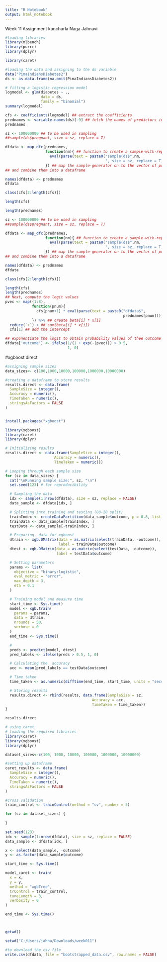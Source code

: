 ---
title: "R Notebook"
output: html_notebook
---
Week 11 Assignment
kancharla Naga Jahnavi


```{r}
#loading libraries
library(mlbench)
library(purrr)
library(dplyr)
```


```{r}
library(caret)
```


```{r}
#loading the data and assigning to the ds variable
data("PimaIndiansDiabetes2")
ds <- as.data.frame(na.omit(PimaIndiansDiabetes2))
```


```{r}
# fitting a logistic regression model
logmodel <- glm(diabetes ~ .,
                data = ds,
                family = "binomial")
summary(logmodel)

```
```{r}
cfs <- coefficients(logmodel) ## extract the coefficients
prednames <- variable.names(ds)[-9] ## fetch the names of predictors in a vector
prednames

sz <- 100000000 ## to be used in sampling
##sample(ds$pregnant, size = sz, replace = T)
```

```{r}
dfdata <- map_dfc(prednames,
                  function(nm){ ## function to create a sample-with-replacement for each pred.
                    eval(parse(text = paste0("sample(ds$",nm,
                                             ", size = sz, replace = T)")))
                  }) ## map the sample-generator on to the vector of predictors
## and combine them into a dataframe
```

```{r}
names(dfdata) <- prednames
dfdata

class(cfs[2:length(cfs)])

length(cfs)
```


```{r}
length(prednames)
```

```{r}
sz <- 100000000 ## to be used in sampling
##sample(ds$pregnant, size = sz, replace = T)

dfdata <- map_dfc(prednames,
                  function(nm){ ## function to create a sample-with-replacement for each pred.
                    eval(parse(text = paste0("sample(ds$",nm,
                                             ", size = sz, replace = T)")))
                  }) ## map the sample-generator on to the vector of predictors
## and combine them into a dataframe

names(dfdata) <- prednames
dfdata

class(cfs[2:length(cfs)])

length(cfs)
length(prednames)
## Next, compute the logit values
pvec <- map((1:8),
            function(pnum){
              cfs[pnum+1] * eval(parse(text = paste0("dfdata$",
                                                     prednames[pnum])))
            }) %>% ## create beta[i] * x[i]
  reduce(`+`) + ## sum(beta[i] * x[i])
  cfs[1] ## add the intercept

## exponentiate the logit to obtain probability values of thee outcome variable
dfdata['outcome'] <- ifelse(1/(1 + exp(-(pvec))) > 0.5,
                            1, 0)
```
#xgboost direct
```{r}
#assigning sample sizes
data_sizes<- c(100,1000,10000,100000,1000000,10000000)
```

```{r}
#creating a dataframe to store results
results.direct <- data.frame(
  SampleSize = integer(),
  Accuracy = numeric(),
  TimeTaken = numeric(),
  stringsAsFactors = FALSE
)
```
```{r}

```


```{r}
install.packages("xgboost")
```


```{r}
library(xgboost)
library(caret)
library(dplyr)

# Initializing results
results.direct <- data.frame(SampleSize = integer(),
                      Accuracy = numeric(),
                      TimeTaken = numeric())

# Looping through each sample size
for (sz in data_sizes) {
  cat("\nRunning sample size:", sz, "\n")
  set.seed(123) # for reproducibility

  # Sampling the data
  idx <- sample(1:nrow(dfdata), size = sz, replace = FALSE)
  data_sample <- dfdata[idx, ]

  # Splitting into training and testing (80-20 split)
  trainIndex <- createDataPartition(data_sample$outcome, p = 0.8, list = FALSE)
  trainData <- data_sample[trainIndex, ]
  testData <- data_sample[-trainIndex, ]

  # Preparing  data for xgboost
  dtrain <- xgb.DMatrix(data = as.matrix(select(trainData, -outcome)),
                        label = trainData$outcome)
  dtest <- xgb.DMatrix(data = as.matrix(select(testData, -outcome)),
                       label = testData$outcome)

  # Setting parameters
  params <- list(
    objective = "binary:logistic",
    eval_metric = "error",
    max_depth = 3,
    eta = 0.1
  )

  # Training model and measure time
  start_time <- Sys.time()
  model <- xgb.train(
    params = params,
    data = dtrain,
    nrounds = 50,
    verbose = 0
  )
  end_time <- Sys.time()

  #
  preds <- predict(model, dtest)
  pred_labels <- ifelse(preds > 0.5, 1, 0)

  # Calculating the  accuracy
  acc <- mean(pred_labels == testData$outcome)

  # Time taken
  time_taken <- as.numeric(difftime(end_time, start_time, units = "secs"))

  # Storing results
  results.direct <- rbind(results, data.frame(SampleSize = sz,
                                       Accuracy = acc,
                                       TimeTaken = time_taken))
}

```

```{r}
results.direct
```

```{r}
# using caret 
# loading the required libraries
library(caret)
library(xgboost)
library(dplyr)

```

```{r}
dataset_sizes<-c(100, 1000, 10000, 100000, 1000000, 10000000)

```

```{r}
#setting up dataframe
caret_results <- data.frame(
  SampleSize = integer(),
  Accuracy = numeric(),
  TimeTaken = numeric(),
  stringsAsFactors = FALSE
)

```

```{r}
#cross validation
train_control <- trainControl(method = "cv", number = 5)

```


```{r}
for (sz in dataset_sizes) {
  
}

```

```{r}
set.seed(123)
idx <- sample(1:nrow(dfdata), size = sz, replace = FALSE)
data_sample <- dfdata[idx, ]

```

```{r}
x <- select(data_sample, -outcome)
y <- as.factor(data_sample$outcome)

```

```{r}
start_time <- Sys.time()

model_caret <- train(
  x = x,
  y = y,
  method = "xgbTree",
  trControl = train_control,
  tuneLength = 3,
  verbosity = 0
)

end_time <- Sys.time()

```
```{r}

```
```{r}

```

```{r}
getwd()
```

```{r}
setwd("C:/Users/jahna/Downloads/week011")
```


```{r}
#to download the csv file
write.csv(dfdata, file = "bootstrapped_data.csv", row.names = FALSE)

```

